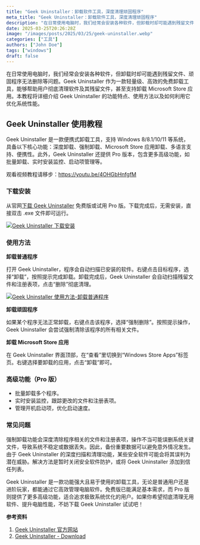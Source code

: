```yaml
---
title: "Geek Uninstaller：卸载软件工具，深度清理顽固程序"
meta_title: "Geek Uninstaller：卸载软件工具，深度清理顽固程序"
description: "在日常使用电脑时，我们经常会安装各种软件，但卸载时却可能遇到残留文件、顽固程序无法删除等问题。Geek Uninstaller 作为一款轻量级、高效的免费卸载工具，能够帮助用户彻底清理软件及其残留文件，甚至支持卸载 Microsoft Store 应用。本教程将详细介绍 Geek Uninstaller 的功能特点、使用方法以及如何利用它优化系统性能。"
date: 2025-03-25T20:26:28Z
image: "/images/posts/2025/03/25/geek-uninstaller.webp"
categories: ["工具"]
authors: ["John Doe"]
tags: ["windows"]
draft: false
---
```


在日常使用电脑时，我们经常会安装各种软件，但卸载时却可能遇到残留文件、顽固程序无法删除等问题。Geek Uninstaller 作为一款轻量级、高效的免费卸载工具，能够帮助用户彻底清理软件及其残留文件，甚至支持卸载 Microsoft Store 应用。本教程将详细介绍 Geek Uninstaller 的功能特点、使用方法以及如何利用它优化系统性能。

## Geek Uninstaller 使用教程

Geek Uninstaller 是一款便携式卸载工具，支持 Windows 8/8.1/10/11 等系统，具备以下核心功能：深度卸载、强制卸载、Microsoft Store 应用卸载、多语言支持、便携性。此外，Geek Uninstaller 还提供 Pro 版本，包含更多高级功能，如批量卸载、实时安装监控、启动项管理等。

<Notice type="note">观看视频教程请移步：https://youtu.be/4OHGbHnfgfM</Notice>

### 下载安装

从官网[下载 Geek Uninstaller][2] 免费版或试用 Pro 版。下载完成后，无需安装，直接双击 .exe 文件即可运行。

[![Geek Uninstaller 下载安装](/images/posts/2025/03/25/geek-uninstaller-xia-zai-an-zhuang.webp)](/images/posts/2025/03/25/geek-uninstaller-xia-zai-an-zhuang.webp)

### 使用方法

**卸载普通程序**

打开 Geek Uninstaller，程序会自动扫描已安装的软件。右键点击目标程序，选择“卸载”，按照提示完成卸载。卸载完成后，Geek Uninstaller 会自动扫描残留文件和注册表项，点击“删除”彻底清理。

[![Geek Uninstaller 使用方法-卸载普通程序](/images/posts/2025/03/25/geek-uninstaller-shi-yong-fang-fa-xie-zai-pu-tong-cheng-xu.webp)](/images/posts/2025/03/25/geek-uninstaller-shi-yong-fang-fa-xie-zai-pu-tong-cheng-xu.webp)

**卸载顽固程序**

如果某个程序无法正常卸载，右键点击该程序，选择“强制删除”。按照提示操作，Geek Uninstaller 会尝试强制清除该程序的所有相关文件。

**卸载 Microsoft Store 应用**

在 Geek Uninstaller 界面顶部，在“查看”里切换到“Windows Store Apps”标签页。右键选择要卸载的应用，点击“卸载”即可。

### 高级功能（Pro 版）

- 批量卸载多个程序。
- 实时安装监控，跟踪更改的文件和注册表项。
- 管理开机启动项，优化启动速度。

### 常见问题

<Accordion client:load title="为什么在使用强制卸载功能前，需要备份重要数据？">
强制卸载功能会深度清除程序相关的文件和注册表项，操作不当可能误删系统关键文件，导致系统不稳定或数据丢失。因此，备份重要数据可以避免意外情况发生。
</Accordion>
<Accordion client:load title="为什么某些安全软件会误报 Geek Uninstaller？如何解决？">
由于 Geek Uninstaller 的深度扫描和清理功能，某些安全软件可能会将其误判为潜在威胁。解决方法是暂时关闭安全软件防护，或将 Geek Uninstaller 添加到信任列表。
</Accordion>

Geek Uninstaller 是一款功能强大且易于使用的卸载工具，无论是普通用户还是进阶玩家，都能通过它高效管理电脑软件。免费版已能满足基本需求，而 Pro 版则提供了更多高级功能，适合追求极致系统优化的用户。如果你希望彻底清理无用软件、提升电脑性能，不妨下载 Geek Uninstaller 试试吧！

**参考资料**

1. [Geek Uninstaller 官方网站][1]
2. [Geek Uninstaller - Download][2]

[1]: https://geekuninstaller.com/
[2]: https://geekuninstaller.com/download